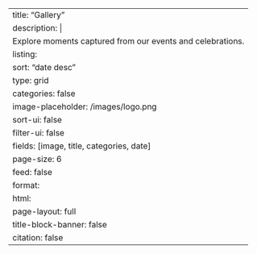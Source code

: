 ---
title: "Gallery"
description: |
  Explore moments captured from our events and celebrations.
listing: 
  sort: "date desc"
  type: grid
  categories: false
  image-placeholder: /images/logo.png
  sort-ui: false
  filter-ui: false
  fields: [image, title, categories, date]
  page-size: 6
  feed: false
format: 
  html: 
    page-layout: full
title-block-banner: false
citation: false
---